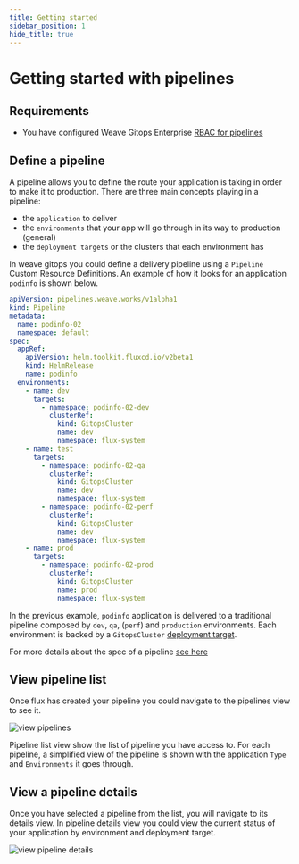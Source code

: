```yaml
---
title: Getting started
sidebar_position: 1
hide_title: true
---
```




# Getting started with pipelines <TierLabel tiers="enterprise" />

## Requirements
- You have configured Weave Gitops Enterprise [RBAC for pipelines](../authorization)

## Define a pipeline

A pipeline allows you to define the route your application is taking in order to make it to production.
There are three main concepts playing in a pipeline:
- the `application` to deliver
- the `environments` that your app will go through in its way to production (general)
- the `deployment targets` or the clusters that each environment has

In weave gitops you could define a delivery pipeline using a `Pipeline` Custom Resource Definitions.
An example of how it looks for an application `podinfo` is shown below.

```yaml
apiVersion: pipelines.weave.works/v1alpha1
kind: Pipeline
metadata:
  name: podinfo-02
  namespace: default
spec:
  appRef:
    apiVersion: helm.toolkit.fluxcd.io/v2beta1
    kind: HelmRelease
    name: podinfo
  environments:
    - name: dev
      targets:
        - namespace: podinfo-02-dev
          clusterRef:
            kind: GitopsCluster
            name: dev
            namespace: flux-system
    - name: test
      targets:
        - namespace: podinfo-02-qa
          clusterRef:
            kind: GitopsCluster
            name: dev
            namespace: flux-system
        - namespace: podinfo-02-perf
          clusterRef:
            kind: GitopsCluster
            name: dev
            namespace: flux-system
    - name: prod
      targets:
        - namespace: podinfo-02-prod
          clusterRef:
            kind: GitopsCluster
            name: prod
            namespace: flux-system
```

In the previous example, `podinfo` application is delivered to a traditional pipeline composed by `dev`, `qa`, (`perf`) and `production` environments.
Each environment is backed by a `GitopsCluster` [deployment target](../../../cluster-management/managing-existing-clusters/).

For more details about the spec of a pipeline [see here](spec/v1alpha1/pipeline.mdx)

## View pipeline list

Once flux has created your pipeline you could navigate to the pipelines view to see it.

![view pipelines](img/view-pipelines.png)

Pipeline list view show the list of pipeline you have access to. For each pipeline, a simplified view of the pipeline
is shown with the application `Type` and `Environments` it goes through.

## View a pipeline details

Once you have selected a pipeline from the list, you will navigate to its details view.
In pipeline details view you could view the current status of your application by environment and deployment
target.

![view pipeline details](img/view-pipeline-details.png)

